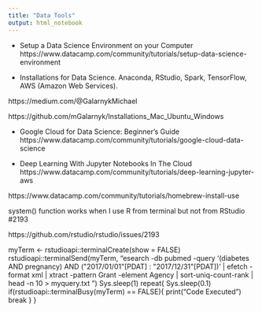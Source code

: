 ```yaml
---
title: "Data Tools"
output: html_notebook
---
```


- Setup a Data Science Environment on your Computer
https://www.datacamp.com/community/tutorials/setup-data-science-environment

- Installations for Data Science. Anaconda, RStudio, Spark, TensorFlow, AWS (Amazon Web Services).

https://medium.com/@GalarnykMichael

https://github.com/mGalarnyk/Installations_Mac_Ubuntu_Windows

- Google Cloud for Data Science: Beginner's Guide
https://www.datacamp.com/community/tutorials/google-cloud-data-science

- Deep Learning With Jupyter Notebooks In The Cloud
https://www.datacamp.com/community/tutorials/deep-learning-jupyter-aws

https://www.datacamp.com/community/tutorials/homebrew-install-use






system() function works when I use R from terminal but not from RStudio #2193

https://github.com/rstudio/rstudio/issues/2193

myTerm <- rstudioapi::terminalCreate(show = FALSE)
rstudioapi::terminalSend(myTerm, "esearch -db pubmed -query '(diabetes AND pregnancy) AND (\"2017/01/01\"[PDAT] : \"2017/12/31\"[PDAT])' | efetch -format xml | xtract -pattern Grant -element Agency | sort-uniq-count-rank | head -n 10 > myquery.txt \n")
Sys.sleep(1)
repeat{
    Sys.sleep(0.1)
    if(rstudioapi::terminalBusy(myTerm) == FALSE){
        print("Code Executed")
        break
    }
}


